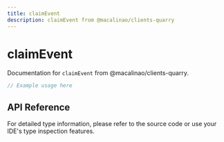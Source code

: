 ```yaml
---
title: claimEvent
description: claimEvent from @macalinao/clients-quarry
---
```


# claimEvent

Documentation for `claimEvent` from @macalinao/clients-quarry.

```typescript
// Example usage here
```

## API Reference

For detailed type information, please refer to the source code or use your IDE's type inspection features.
